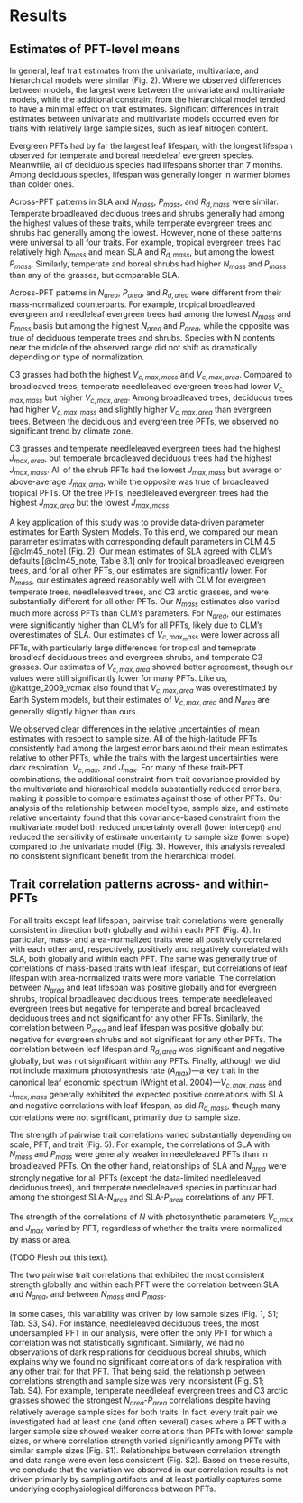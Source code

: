# Results

## Estimates of PFT-level means

In general, leaf trait estimates from the univariate, multivariate, and hierarchical models were similar (Fig.\ 2).
Where we observed differences between models, the largest were between the univariate and multivariate models, while the additional constraint from the hierarchical model tended to have a minimal effect on trait estimates.
Significant differences in trait estimates between univariate and multivariate models occurred even for traits with relatively large sample sizes, such as leaf nitrogen content.

Evergreen PFTs had by far the largest leaf lifespan, with the longest lifespan observed for temperate and boreal needleleaf evergreen species.
Meanwhile, all of deciduous species had lifespans shorter than 7 months.
Among deciduous species, lifespan was generally longer in warmer biomes than colder ones.

Across-PFT patterns in SLA and $N_{mass}$, $P_{mass}$, and $R_{d,mass}$ were similar.
Temperate broadleaved deciduous trees and shrubs generally had among the highest values of these traits, while temperate evergreen trees and shrubs had generally among the lowest.
However, none of these patterns were universal to all four traits.
For example, tropical evergreen trees had relatively high $N_{mass}$ and mean SLA and $R_{d,mass}$, but among the lowest $P_{mass}$.
Similarly, temperate and boreal shrubs had higher $N_{mass}$ and $P_{mass}$ than any of the grasses, but comparable SLA.

Across-PFT patterns in $N_{area}$, $P_{area}$, and $R_{d,area}$ were different from their mass-normalized counterparts.
For example, tropical broadleaved evergreen and needleleaf evergreen trees had among the lowest $N_{mass}$ and $P_{mass}$ basis but among the highest $N_{area}$ and $P_{area}$, while the opposite was true of deciduous temperate trees and shrubs.
Species with N contents near the middle of the observed range did not shift as dramatically depending on type of normalization.

C3 grasses had both the highest $V_{c,max,mass}$ and $V_{c,max,area}$.
Compared to broadleaved trees, temperate needleleaved evergreen trees had lower $V_{c,max,mass}$ but higher $V_{c,max,area}$.
Among broadleaved trees, deciduous trees had higher $V_{c,max,mass}$ and slightly higher $V_{c,max,area}$ than evergreen trees.
Between the deciduous and evergreen tree PFTs, we observed no significant trend by climate zone.

C3 grasses and temperate needleleaved evergreen trees had the highest $J_{max,area}$, but temperate broadleaved deciduous trees had the highest $J_{max,mass}$.
All of the shrub PFTs had the lowest $J_{max,mass}$ but average or above-average $J_{max,area}$, while the opposite was true of broadleaved tropical PFTs.
Of the tree PFTs, needleleaved evergreen trees had the highest $J_{max,area}$ but the lowest $J_{max,mass}$.

A key application of this study was to provide data-driven parameter estimates for Earth System Models.
To this end, we compared our mean parameter estimates with corresponding default parameters in CLM 4.5 [@clm45_note] (Fig.\ 2).
Our mean estimates of SLA agreed with CLM's defaults [@clm45_note, Table 8.1] only for tropical broadleaved evergreen trees, and for all other PFTs, our estimates are significantly lower.
For $N_{mass}$, our estimates agreed reasonably well with CLM for evergreen temperate trees, needleleaved trees, and C3 arctic grasses, and were substantially different for all other PFTs.
Our $N_{mass}$ estimates also varied much more across PFTs than CLM's parameters.
For $N_{area}$, our estimates were significantly higher than CLM's for all PFTs, likely due to CLM's overestimates of SLA.
Our estimates of $V_{c,max_mass}$ were lower across all PFTs, with particularly large differences for tropical and temeprate broadleaf deciduous trees and evergreen shrubs, and temperate C3 grasses.
Our estimates of $V_{c,max,area}$ showed better agreement, though our values were still significantly lower for many PFTs.
Like us, @kattge_2009_vcmax also found that $V_{c,max,area}$ was overestimated by Earth System models,
but their estimates of $V_{c,max,area}$ and $N_{area}$ are generally slightly higher than ours.

We observed clear differences in the relative uncertainties of mean estimates with respect to sample size.
All of the high-latitude PFTs consistently had among the largest error bars around their mean estimates relative to other PFTs, while the traits with the largest uncertainties were dark respiration, $V_{c,max}$, and $J_{max}$.
For many of these trait-PFT combinations, the additional constraint from trait covariance provided by the multivariate and hierarchical models substantially reduced error bars, making it possible to compare estimates against those of other PFTs.
Our analysis of the relationship between model type, sample size, and estimate relative uncertainty found that this covariance-based constraint from the multivariate model both reduced uncertainty overall (lower intercept) and reduced the sensitivity of estimate uncertainty to sample size (lower slope) compared to the univariate model (Fig.\ 3).
However, this analysis revealed no consistent significant benefit from the hierarchical model.


## Trait correlation patterns across- and within-PFTs

For all traits except leaf lifespan, pairwise trait correlations were generally consistent in direction both globally and within each PFT (Fig.\ 4).
In particular, mass- and area-normalized traits were all positively correlated with each other and, respectively, positively and negatively correlated with SLA, both globally and within each PFT.
The same was generally true of correlations of mass-based traits with leaf lifespan, but correlations of leaf lifespan with area-normalized traits were more variable.
The correlation between $N_{area}$ and leaf lifespan was positive globally and for evergreen shrubs, tropical broadleaved deciduous trees, temperate needleleaved evergreen trees but negative for temperate and boreal broadleaved deciduous trees and not significant for any other PFTs.
Similarly, the correlation between $P_{area}$ and leaf lifespan was positive globally but negative for evergreen shrubs and not significant for any other PFTs.
The correlation between leaf lifespan and $R_{d,area}$ was significant and negative globally, but was not significant within any PFTs.
Finally, although we did not include maximum photosynthesis rate ($A_{max}$)---a key trait in the canonical leaf economic spectrum (Wright et al.\ 2004)---$V_{c,max,mass}$ and $J_{max,mass}$ generally exhibited the expected positive correlations with SLA and negative correlations with leaf lifespan, as did $R_{d,mass}$, though many correlations were not significant, primarily due to sample size.

The strength of pairwise trait correlations varied substantially depending on scale, PFT, and trait (Fig.\ 5).
For example, the correlations of SLA with $N_{mass}$ and $P_{mass}$ were generally weaker in needleleaved PFTs than in broadleaved PFTs.
On the other hand, relationships of SLA and $N_{area}$ were strongly negative for all PFTs (except the data-limited needleleaved deciduous trees), and temperate needleleaved species in particular had among the strongest SLA-$N_{area}$ and SLA-$P_{area}$ correlations of any PFT.

The strength of the correlations of $N$ with photosynthetic parameters $V_{c,max}$ and $J_{max}$ varied by PFT, regardless of whether the traits were normalized by mass or area.

(TODO Flesh out this text).

The two pairwise trait correlations that exhibited the most consistent strength globally and within each PFT were the correlation between SLA and $N_{area}$, and between $N_{mass}$ and $P_{mass}$.

In some cases, this variability was driven by low sample sizes (Fig.\ 1, S1; Tab.\ S3, S4).
For instance, needleleaved deciduous trees, the most undersampled PFT in our analysis, were often the only PFT for which a correlation was not statistically significant.
Similarly, we had no observations of dark respirations for deciduous boreal shrubs, which explains why we found no significant correlations of dark respiration with any other trait for that PFT.
That being said, the relationship between correlations strength and sample size was very inconsistent (Fig.\ S1; Tab.\ S4).
For example, temperate needleleaf evergreen trees and C3 arctic grasses showed the strongest $N_{area}$-$P_{area}$ correlations despite having relatively average sample sizes for both traits.
In fact, every trait pair we investigated had at least one (and often several) cases where a PFT with a larger sample size showed weaker correlations than PFTs with lower sample sizes, or where correlation strength varied significantly among PFTs with similar sample sizes (Fig.\ S1).
Relationships between correlation strength and data range were even less consistent (Fig.\ S2).
Based on these results, we conclude that the variation we observed in our correlation results is not driven primarily by sampling artifacts and at least partially captures some underlying ecophysiological differences between PFTs.

